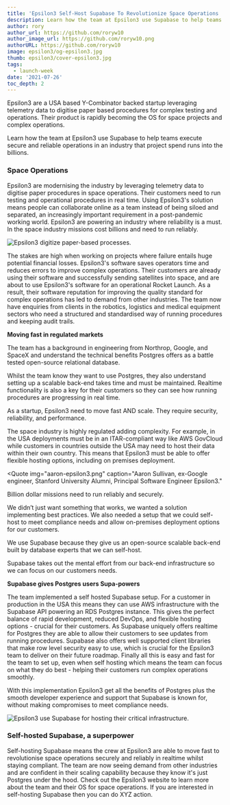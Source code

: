 ```yaml
---
title: 'Epsilon3 Self-Host Supabase To Revolutionize Space Operations '
description: Learn how the team at Epsilon3 use Supabase to help teams execute secure and reliable operations in an industry that project spend runs into the billions.
author: rory
author_url: https://github.com/roryw10
author_image_url: https://github.com/roryw10.png
authorURL: https://github.com/roryw10
image: epsilon3/og-epsilon3.jpg
thumb: epsilon3/cover-epsilon3.jpg
tags:
  - launch-week
date: '2021-07-26'
toc_depth: 2
---
```


Epsilon3 are a USA based Y-Combinator backed startup leveraging telemetry data to digitise paper based procedures for complex
testing and operations. Their product is rapidly becoming the OS for space projects and complex operations.

Learn how the team at Epsilon3 use Supabase to help teams execute secure and reliable operations in an industry that
project spend runs into the billions.

### Space Operations

Epsilon3 are modernising the industry by leveraging telemetry data to digitise paper procedures in space operations.
Their customers need to run testing and operational procedures in real time. Using Epsilon3's solution means people can
collaborate online as a team instead of being siloed and separated, an increasingly important requirement in a post-pandemic working world.
Epsilon3 are powering an industry where reliability is a must. In the space industry missions cost billions and need to run reliably.

![Epsilon3 digitize paper-based processes.](/new/images/blog/epsilon3/epsilon3-product.gif)

The stakes are high when working on projects where failure entails huge potential financial losses. Epsilon3's software saves
operators time and reduces errors to improve complex operations. Their customers are already using their software and successfully
sending satellites into space, and are about to use Epsilon3's software for an operational Rocket Launch. As a result, their
software reputation for improving the quality standard for complex operations has led to demand from other industries.
The team now have enquiries from clients in the robotics, logistics and medical equipment sectors who need a structured and standardised
way of running procedures and keeping audit trails.

**Moving fast in regulated markets**

The team has a background in engineering from Northrop, Google, and SpaceX and understand the technical benefits Postgres offers as a
battle tested open-source relational database.

Whilst the team know they want to use Postgres, they also understand setting up a scalable back-end takes time and must be maintained.
Realtime functionality is also a key for their customers so they can see how running procedures are progressing in real time.

As a startup, Epsilon3 need to move fast AND scale. They require security, reliability, and performance.

The space industry is highly regulated adding complexity. For example, in the USA deployments must be in an ITAR-compliant way like AWS
GovCloud while customers in countries outside the USA may need to host their data within their own country.
This means that Epsilon3 must be able to offer flexible hosting options, including on premises deployment.

<Quote
  img="aaron-epsilon3.png"
  caption="Aaron Sullivan, ex-Google engineer, Stanford University Alumni, Principal Software Engineer Epsilon3."
>
  <p>Billion dollar missions need to run reliably and securely.</p>
  <p>
    We didn’t just want something that works, we wanted a solution implementing best practices. We
    also needed a setup that we could self-host to meet compliance needs and allow on-premises
    deployment options for our customers.
  </p>
  <p>
    We use Supabase because they give us an open-source scalable back-end built by database experts
    that we can self-host.
  </p>
  <p>
    Supabase takes out the mental effort from our back-end infrastructure so we can focus on our
    customers needs.
  </p>
</Quote>

**Supabase gives Postgres users Supa-powers**

The team implemented a self hosted Supabase setup. For a customer in production in the USA this means they can use AWS infrastructure with
the Supabase API powering an RDS Postgres instance. This gives the perfect balance of rapid development, reduced DevOps, and flexible hosting
options - crucial for their customers. As Supabase uniquely offers realtime for Postgres they are able to allow their customers to see updates
from running procedures. Supabase also offers well supported client libraries that make row level security easy to use, which is crucial for the
Epsilon3 team to deliver on their future roadmap. Finally all this is easy and fast for the team to set up, even when self hosting which means
the team can focus on what they do best - helping their customers run complex operations smoothly.

With this implementation Epsilon3 get all the benefits of Postgres plus the smooth developer experience and support that Supabase is known for,
without making compromises to meet compliance needs.

![Epsilon3 use Supabase for hosting their critical infrastructure.](/new/images/blog/epsilon3/supabase-epsilon3-architecture.png)

### Self-hosted Supabase, a superpower

Self-hosting Supabase means the crew at Epsilon3 are able to move fast to revolutionise space operations securely and reliably in realtime
whilst staying compliant. The team are now seeing demand from other industries and are confident in their scaling capability because
they know it's just Postgres under the hood. Check out the Epsilon3 website to learn more about the team and their OS for space operations.
If you are interested in self-hosting Supabase then you can do XYZ action.
